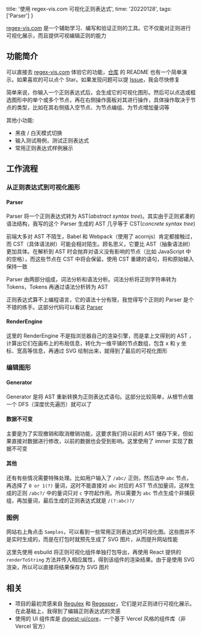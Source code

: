   title: '使用 regex-vis.com 可视化正则表达式',
  time: '20220128',
  tags: ['Parser']
}

[regex-vis.com](https://regex-vis.com) 是一个辅助学习、编写和验证正则的工具。它不仅能对正则进行可视化展示，而且提供可视编辑正则的能力

## 功能简介

可以直接去 [regex-vis.com](https://regex-vis.com) 体验它的功能，[仓库](https://github.com/Bowen7/regex-vis) 的 README 也有一个简单演示。如果喜欢的可以点个 Star。如果发现问题可以提 [Issue](https://github.com/Bowen7/regex-vis/issues)，我会尽快修复

简单来说，你输入一个正则表达式后，会生成它的可视化图形。然后可以点选或框选图形中的单个或多个节点，再在右侧操作面板对其进行操作，具体操作取决于节点的类型，比如在其右侧插入空节点、为节点编组、为节点增加量词等

其他小功能:

- 黑夜 / 白天模式切换
- 输入测试用例，测试正则表达式
- 常用正则表达式样例展示

## 工作流程

### 从正则表达式到可视化图形

#### Parser

Parser 将一个正则表达式转为 AST(_abstract syntax tree_)。其实由于正则紧凑的语法结构，我写的这个 Parser 生成的 AST 几乎等于 CST(_concrete syntax tree_)

前端大多对 AST 不陌生，Babel 和 Webpack（使用了 acornjs）肯定都接触过，而 CST（具体语法树）可能会相对陌生。顾名思义，它要比 AST（抽象语法树）更加具体。在解析到 AST 时会抛弃对语义没有影响的节点（比如 JavaScript 中的空格），而这些节点在 CST 中将会保留。使用 CST 重建的语句，将和原始输入保持一致

Parser 由两部分组成，词法分析和语法分析。词法分析将正则字符串转为 Tokens，Tokens 再通过语法分析转为 AST

正则表达式算不上编程语言，它的语法十分有限，我觉得写个正则的 Parser 是个不错的练手。这部分代码可以看这 [Parser](https://github.com/Bowen7/regex-vis/tree/prod/src/parser)

#### RenderEngine

这里的 RenderEngine 不是指浏览器自己的渲染引擎，而是拿上文得到的 AST ，计算出它们在画布上的布局信息，转化为一维平铺的节点数组，包含 x 和 y 坐标、宽高等信息，再通过 SVG 绘制出来，就得到了最后的可视化图形

### 编辑图形

#### Generator

Generator 是将 AST 重新转换为正则表达式语句。这部分比较简单，从根节点做一个 DFS（深度优先遍历）就可以了

#### 数据不可变

主要是为了实现撤销和取消撤销功能，这要求我们将以前的 AST 储存下来，但如果直接对数据进行修改，以前的数据也会受到影响。这里使用了 immer 实现了数据不可变

#### 其他

还有有些情况需要特殊处理。比如用户输入了 `/abc/` 正则，然后选中 `abc` 节点，再选择了 `0 or 1(?)` 量词，这时不能直接对 `abc` 对应的 AST 节点加量词，这样生成的正则 `/abc?/` 中的量词只对 `c` 字符起作用。所以需要为 `abc` 节点生成个非捕获组，再加量词，最后生成的正则表达式就是 `/(?:abc)?/`

### 图例

网站右上角点击 `Samples`，可以看到一些常用正则表达式的可视化图。这些图并不是实时生成的，而是在打包时就预先生成了 SVG 图片，从而提升网站性能

这里先使用 esbuild 将正则可视化组件单独打包导出，再使用 React 提供的 `renderToString` 方法并传入相应属性，得到该组件的渲染结果。由于是使用 SVG 渲染，所以可以直接将结果保存为 SVG 图片

## 相关

- 项目的最初灵感来自 [Regulex](https://jex.im/regulex/) 和 [Regexper](https://regexper.com/)，它们是对正则进行可视化展示。在此基础上，我得到了编辑正则表达式的灵感
- 使用的 UI 组件库是 [@geist-ui/core](https://github.com/geist-org/geist-ui)，一个基于 Vercel 风格的组件库（非 Vercel 官方）
